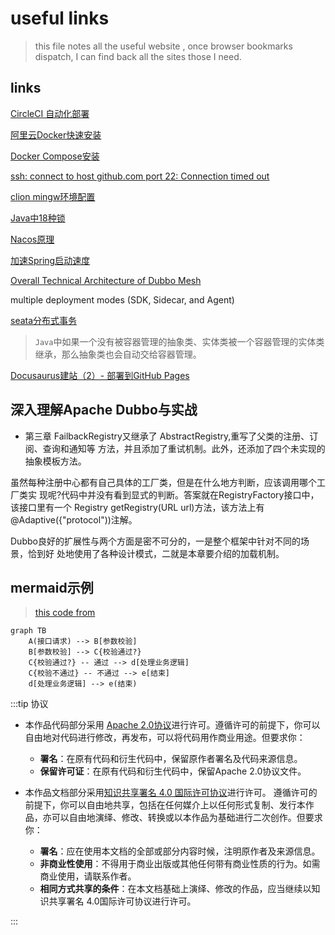 

# useful links

> this file notes all the useful website , once browser bookmarks dispatch, I can find back all the sites those I need.

## links

[CircleCI 自动化部署](https://zhuanlan.zhihu.com/p/370550987)

[阿里云Docker快速安装](https://www.cnblogs.com/hongmaju/p/15598990.html)

[Docker Compose安装](https://www.cnblogs.com/lihw-study/p/16022277.html)

[ssh: connect to host github.com port 22: Connection timed out](https://blog.csdn.net/hdm314/article/details/119947761)

[clion mingw环境配置](https://zhuanlan.zhihu.com/p/43680621)

[Java中18种锁](https://mp.weixin.qq.com/s/QYJLQN2XsI88Gh0xOxS4MA)

[Nacos原理](https://mp.weixin.qq.com/s/4QgQ1h9VSJZ4c2tFDm6log)

[加速Spring启动速度](https://mp.weixin.qq.com/s/ZMIUXDc7yY64GDE70g3-kA)

[Overall Technical Architecture of Dubbo Mesh](https://www.alibabacloud.com/blog/overall-technical-architecture-of-dubbo-mesh_600029)

multiple deployment modes (SDK, Sidecar, and Agent)

[seata分布式事务](https://mp.weixin.qq.com/s/cM8XUouYGnUVYwm1qgUqVQ)

> `Java`中如果一个没有被容器管理的抽象类、实体类被一个容器管理的实体类继承，那么抽象类也会自动交给容器管理。

[Docusaurus建站（2）- 部署到GitHub Pages](https://juejin.cn/post/7115631818736402440)

## 深入理解Apache Dubbo与实战

- 第三章
FailbackRegistry又继承了 AbstractRegistry,重写了父类的注册、订阅、查询和通知等 方法，并且添加了重试机制。此外，还添加了四个未实现的抽象模板方法。

虽然每种注册中心都有自己具体的工厂类，但是在什么地方判断，应该调用哪个工厂类实 现呢?代码中并没有看到显式的判断。答案就在RegistryFactory接口中，该接口里有一个 Registry getRegistry(URL url)方法，该方法上有@Adaptive({"protocol"))注解。

Dubbo良好的扩展性与两个方面是密不可分的，一是整个框架中针对不同的场景，恰到好 处地使用了各种设计模式，二就是本章要介绍的加载机制。



## mermaid示例

> [this code from](https://juejin.cn/post/7038144693867118629)

```mermaid
graph TB
    A(接口请求) --> B[参数校验]
    B[参数校验] --> C{校验通过?}
    C{校验通过?} -- 通过 --> d[处理业务逻辑]
    C{校验不通过} -- 不通过 --> e[结束]
    d[处理业务逻辑] --> e(结束)
```

:::tip 协议

- 本作品代码部分采用 [Apache 2.0协议](https://www.apache.org/licenses/LICENSE-2.0)进行许可。遵循许可的前提下，你可以自由地对代码进行修改，再发布，可以将代码用作商业用途。但要求你：
  - **署名**：在原有代码和衍生代码中，保留原作者署名及代码来源信息。
  - **保留许可证**：在原有代码和衍生代码中，保留Apache 2.0协议文件。

- 本作品文档部分采用[知识共享署名 4.0 国际许可协议](http://creativecommons.org/licenses/by/4.0/)进行许可。 遵循许可的前提下，你可以自由地共享，包括在任何媒介上以任何形式复制、发行本作品，亦可以自由地演绎、修改、转换或以本作品为基础进行二次创作。但要求你：
  - **署名**：应在使用本文档的全部或部分内容时候，注明原作者及来源信息。
  - **非商业性使用**：不得用于商业出版或其他任何带有商业性质的行为。如需商业使用，请联系作者。
  - **相同方式共享的条件**：在本文档基础上演绎、修改的作品，应当继续以知识共享署名 4.0国际许可协议进行许可。

:::